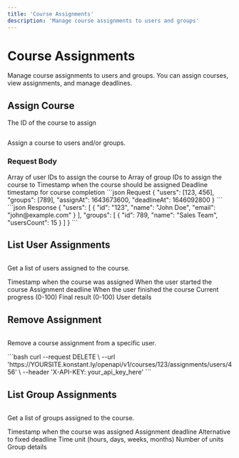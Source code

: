 ```yaml
---
title: 'Course Assignments'
description: 'Manage course assignments to users and groups'
---
```


# Course Assignments

Manage course assignments to users and groups. You can assign courses, view assignments, and manage deadlines.

## Assign Course

<ParamField path="courseId" type="integer" required>
    The ID of the course to assign
</ParamField>

```bash POST /courses/{courseId}/assignments
```

Assign a course to users and/or groups.

### Request Body

<ParamField body="users" type="array">
    Array of user IDs to assign the course to
</ParamField>

<ParamField body="groups" type="array">
    Array of group IDs to assign the course to
</ParamField>

<ParamField body="assignAt" type="integer">
    Timestamp when the course should be assigned
</ParamField>

<ParamField body="deadlineAt" type="integer">
    Deadline timestamp for course completion
</ParamField>

<RequestExample>
    ```json Request
    {
        "users": [123, 456],
        "groups": [789],
        "assignAt": 1643673600,
        "deadlineAt": 1646092800
    }
    ```
</RequestExample>

<ResponseExample>
    ```json Response
    {
        "users": [
    {
        "id": "123",
        "name": "John Doe",
        "email": "john@example.com"
    }
        ],
        "groups": [
    {
        "id": 789,
        "name": "Sales Team",
        "usersCount": 15
    }
        ]
    }
    ```
</ResponseExample>

## List User Assignments

```bash GET /courses/{courseId}/assignments/users
```

Get a list of users assigned to the course.

<ResponseField name="assignments" type="array">
    <Expandable title="Assignment properties">
        <ResponseField name="assignedAt" type="integer">
            Timestamp when the course was assigned
        </ResponseField>
        <ResponseField name="startedAt" type="integer">
            When the user started the course
        </ResponseField>
        <ResponseField name="deadlineAt" type="integer">
            Assignment deadline
        </ResponseField>
        <ResponseField name="finishedAt" type="integer">
            When the user finished the course
        </ResponseField>
        <ResponseField name="progressValue" type="integer">
            Current progress (0-100)
        </ResponseField>
        <ResponseField name="resultValue" type="integer">
            Final result (0-100)
        </ResponseField>
        <ResponseField name="user" type="object">
            User details
        </ResponseField>
    </Expandable>
</ResponseField>

## Remove Assignment

```bash DELETE /courses/{courseId}/assignments/users/{userId}
```

Remove a course assignment from a specific user.

<RequestExample>
    ```bash
    curl --request DELETE \
    --url 'https://YOURSITE.konstant.ly/openapi/v1/courses/123/assignments/users/456' \
    --header 'X-API-KEY: your_api_key_here'
    ```
</RequestExample>

## List Group Assignments

```bash GET /courses/{courseId}/assignments/groups
```

Get a list of groups assigned to the course.

<ResponseField name="assignments" type="array">
    <Expandable title="Assignment properties">
        <ResponseField name="assignedAt" type="integer">
            Timestamp when the course was assigned
        </ResponseField>
        <ResponseField name="deadlineAt" type="integer">
            Assignment deadline
        </ResponseField>
        <ResponseField name="deadlinePeriod" type="object">
            Alternative to fixed deadline
            <Expandable title="Period properties">
                <ResponseField name="measure" type="string">
                    Time unit (hours, days, weeks, months)
                </ResponseField>
                <ResponseField name="value" type="integer">
                    Number of units
                </ResponseField>
            </Expandable>
        </ResponseField>
        <ResponseField name="group" type="object">
            Group details
        </ResponseField>
    </Expandable>
</ResponseField>
